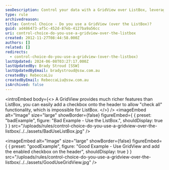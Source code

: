 ```yaml
---
seoDescription: Control your data with a GridView over ListBox, leveraging rich features and checkbox functionality for enhanced user experience.
type: rule
archivedreason:
title: Control Choice - Do you use a GridView (over the ListBox)?
guid: ad486473-af5c-452d-87eb-4127ba9a56cc
uri: control-choice-do-you-use-a-gridview-over-the-listbox
created: 2012-11-27T08:44:58.000Z
authors: []
related: []
redirects:
  - control-choice-do-you-use-a-gridview-(over-the-listbox)
lastUpdated: 2024-06-08T03:27:17.000Z
lastUpdatedBy: Brady Stroud [SSW]
lastUpdatedByEmail: bradystroud@ssw.com.au
createdBy: RebeccaLiu
createdByEmail: RebeccaLiu@ssw.com.au
isArchived: false
---
```


<introEmbed
  body={<>
A GridView provides much richer features than ListBox, you can easily add a checkbox onto the header to allow "check all" functionality, which is impossible for ListBox.
  </>}
/>
<imageEmbed
  alt="Image"
  size="large"
  showBorder={false}
  figureEmbed={ {
    preset: "badExample",
    figure: "Bad Example - Use the ListBox.",
    shouldDisplay: true
  } }
  src="/uploads/rules/control-choice-do-you-use-a-gridview-over-the-listbox/../../assets/BadUseListBox.jpg"
/>

<imageEmbed
  alt="Image"
  size="large"
  showBorder={false}
  figureEmbed={ {
    preset: "goodExample",
    figure: "Good Example - Use GridView and add the enabled checkbox on the header",
    shouldDisplay: true
  } }
  src="/uploads/rules/control-choice-do-you-use-a-gridview-over-the-listbox/../../assets/GoodUseGridView.jpg"
/>
